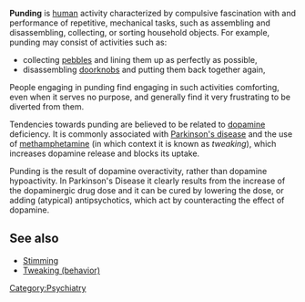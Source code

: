 '''Punding''' is [[human]] activity characterized by compulsive fascination with and performance of repetitive, mechanical tasks, such as assembling and disassembling, collecting, or sorting household objects. For example, punding may consist of activities such as:
* collecting [[pebble]]s and lining them up as perfectly as possible, 
* disassembling [[doorknob|doorknobs]] and putting them back together again, 

People engaging in punding find engaging in such activities comforting, even when it serves no purpose, and generally find it very frustrating to be diverted from them.

Tendencies towards punding are believed to be related to [[dopamine]] deficiency. It is commonly associated with [[Parkinson's disease]] and the use of [[methamphetamine]] (in which context it is known as ''tweaking''), which increases dopamine release and blocks its uptake.

Punding is the result of dopamine overactivity, rather than dopamine hypoactivity. In Parkinson's Disease it clearly results from the increase of the dopaminergic drug dose and it can be cured by lowering the dose, or adding (atypical) antipsychotics, which act by counteracting the effect of dopamine.

== See also ==
* [[Stimming]]
* [[Tweaking (behavior)]]

[[Category:Psychiatry]]